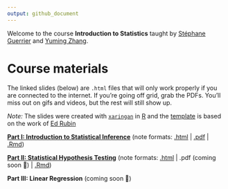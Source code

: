 ```yaml
---
output: github_document
---
```


Welcome to the course **Introduction to Statistics** taught by [Stéphane Guerrier](https://stephaneguerrier.com/) and [Yuming Zhang](https://github.com/Yuming-Zhang).

# Course materials

The linked slides (below) are `.html` files that will only work properly if you are connected to the internet. If you're going off grid, grab the PDFs. You'll miss out on gifs and videos, but the rest will still show up.

*Note:* The slides were created with [`xaringan`](https://github.com/yihui/xaringan/wiki) in [R](cran.r-project.org) and the [template](https://github.com/edrubin/EC607S20) is based on the work of [Ed Rubin](https://edrub.in)

**[Part I: Introduction to Statistical Inference](https://raw.githack.com/stephaneguerrier/intro_stat/master/lecture1.html)**  (note formats: [.html](https://raw.githack.com/stephaneguerrier/intro_stat/master/lecture1.html) |
[.pdf](https://raw.githack.com/stephaneguerrier/intro_stat/master/lecture1.pdf) |
[.Rmd](https://raw.githack.com/stephaneguerrier/intro_stat/master/lecture1.Rmd))

**[Part II: Statistical Hypothesis Testing](https://raw.githack.com/stephaneguerrier/intro_stat/master/lecture2.html)** (note formats: [.html](https://raw.githack.com/stephaneguerrier/intro_stat/master/lecture2.html) |
.pdf (coming soon 🚧) |
[.Rmd](https://raw.githack.com/stephaneguerrier/intro_stat/master/lecture2.Rmd))


**Part III: Linear Regression** (coming soon 🚧)
